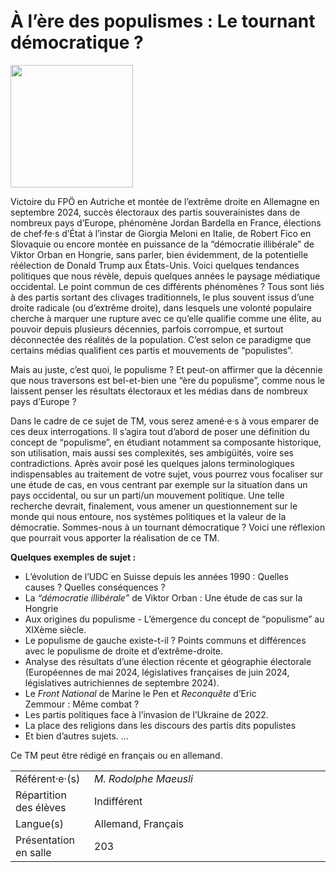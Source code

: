 # À l’ère des populismes : Le tournant démocratique ? 

::: {.center data-latex=""}
![](images/a-l-ere-des-populismes-le-tournant-democratique.jpeg){height=14em}
:::

Victoire du FPÖ en Autriche et montée de l'extrême droite en Allemagne
en septembre 2024, succès électoraux des partis souverainistes dans de
nombreux pays d'Europe, phénomène Jordan Bardella en France, élections
de chef·fe·s d'État à l'instar de Giorgia Meloni en Italie, de Robert
Fico en Slovaquie ou encore montée en puissance de la "démocratie
illibérale" de Viktor Orban en Hongrie, sans parler, bien
évidemment, de la potentielle réélection de Donald Trump aux États-Unis.
Voici quelques tendances politiques que nous révèle, depuis quelques
années le paysage médiatique occidental. Le point commun de ces
différents phénomènes ? Tous sont liés à des partis sortant des clivages
traditionnels, le plus souvent issus d'une droite radicale (ou d'extrême
droite), dans lesquels une volonté populaire cherche à marquer une
rupture avec ce qu'elle qualifie comme une élite, au pouvoir depuis
plusieurs décennies, parfois corrompue, et surtout déconnectée des
réalités de la population. C'est selon ce paradigme que certains médias
qualifient ces partis et mouvements de "populistes".

Mais au juste, c'est quoi, le populisme ? Et peut-on affirmer que la
décennie que nous traversons est bel-et-bien une "ère du
populisme", comme nous le laissent penser les résultats électoraux
et les médias dans de nombreux pays d'Europe ?

Dans le cadre de ce sujet de TM, vous serez amené·e·s à vous emparer de
ces deux interrogations. Il s'agira tout d'abord de poser une définition
du concept de "populisme", en étudiant notamment sa composante
historique, son utilisation, mais aussi ses complexités, ses ambigüités,
voire ses contradictions. Après avoir posé les quelques jalons
terminologiques indispensables au traitement de votre sujet, vous
pourrez vous focaliser sur une étude de cas, en vous centrant par
exemple sur la situation dans un pays occidental, ou sur un parti/un
mouvement politique. Une telle recherche devrait, finalement, vous
amener un questionnement sur le monde qui nous entoure, nos systèmes
politiques et la valeur de la démocratie. Sommes-nous à un tournant
démocratique ? Voici une réflexion que pourrait vous apporter la
réalisation de ce TM.

\newpage

**Quelques exemples de sujet : **

-   L'évolution de l'UDC en Suisse depuis les années 1990 : Quelles
    causes ? Quelles conséquences ?
-   La *"démocratie illibérale"* de Viktor Orban : Une étude de
    cas sur la Hongrie
-   Aux origines du populisme - L'émergence du concept de
    "populisme" au XIXème siècle.
-   Le populisme de gauche existe-t-il ? Points communs et différences
    avec le populisme de droite et d'extrême-droite.
-   Analyse des résultats d'une élection récente et géographie
    électorale (Européennes de mai 2024, législatives françaises de juin
    2024, législatives autrichiennes de septembre 2024).
-   Le *Front National* de Marine le Pen et *Reconquête* d'Eric
    Zemmour : Même combat ?
-   Les partis politiques face à l'invasion de l'Ukraine de 2022.
-   La place des religions dans les discours des partis dits populistes
-   Et bien d'autres sujets. ...

Ce TM peut être rédigé en français ou en allemand.

::: {.small data-latex=""}
|                        |                                            |
| :------------- | :----------------------------------------- |
| Référent·e·(s)         | _M. Rodolphe Maeusli_                              |
| Répartition des élèves | Indifférent                                |
| Langue(s)              | Allemand, Français                                |
| Présentation en salle  | 203                                  |
:::